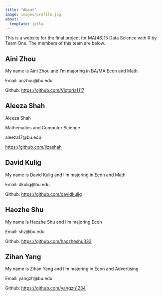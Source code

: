 ```yaml
---
title: "About"
image: images/profile.jpg
about:
  template: jolla
---
```




This is a website for the final project for MA[46]15 Data Science with R by Team One.
The members of this team are below.

## **Aini Zhou**

My name is Aini Zhou and I'm majoring in BA/MA Econ and Math

Email: anzhou@bu.edu

Github: [https://github.com/Victoria1117](https://github.com/Victoria1117)


## **Aleeza Shah**

Aleeza Shah

Mathematics and Computer Science 

aleeza17@bu.edu

[https://github.com/lizashah](https://github.com/lizashah)

## **David Kulig**

My name is David Kulig and I'm majoring in Econ and Math

Email: dkulig@bu.edu

Github: [https://github.com/davidkulig](https://github.com/davidkulig)  

## **Haozhe Shu**
My name is Haozhe Shu and I'm majoring Econ

Email: shz@bu.edu

Github: [https://github.com/haozheshu333](https://github.com/haozheshu333) 

## **Zihan Yang**
My name is Zihan Yang and I'm majoring in Econ and Advertising

Email: yangzh@bu.edu

Github: [https://github.com/yangzh1234](https://github.com/yangzh1234)  

